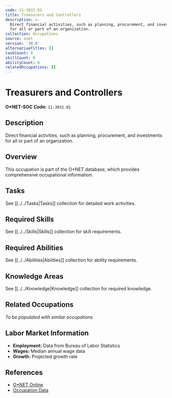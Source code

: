 ```yaml
---
code: 11-3031.01
title: Treasurers and Controllers
description: >-
  Direct financial activities, such as planning, procurement, and investments
  for all or part of an organization.
collection: Occupations
source: onet
version: '30.0'
alternativeTitles: []
taskCount: 0
skillCount: 0
abilityCount: 0
relatedOccupations: []
---
```

# Treasurers and Controllers

**O*NET-SOC Code:** `11-3031.01`

## Description

Direct financial activities, such as planning, procurement, and investments for all or part of an organization.

## Overview

This occupation is part of the O*NET database, which provides comprehensive occupational information.

## Tasks

See [[../../Tasks|Tasks]] collection for detailed work activities.

## Required Skills

See [[../../Skills|Skills]] collection for skill requirements.

## Required Abilities

See [[../../Abilities|Abilities]] collection for ability requirements.

## Knowledge Areas

See [[../../Knowledge|Knowledge]] collection for required knowledge.

## Related Occupations

*To be populated with similar occupations*

## Labor Market Information

- **Employment:** Data from Bureau of Labor Statistics
- **Wages:** Median annual wage data
- **Growth:** Projected growth rate

## References

- [O*NET Online](https://www.onetonline.org/link/summary/11-3031.01)
- [Occupation Data](https://www.onetcenter.org/)
